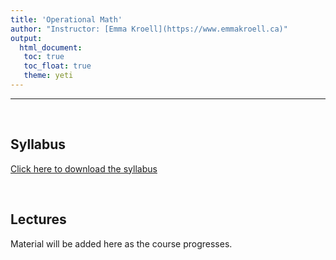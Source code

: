 ```yaml
---
title: 'Operational Math'
author: "Instructor: [Emma Kroell](https://www.emmakroell.ca)"
output: 
  html_document:
   toc: true
   toc_float: true
   theme: yeti
---
```


---

<br>

## Syllabus

[Click here to download the syllabus](math/syllabus_operational_math.pdf)

<br>

## Lectures

Material will be added here as the course progresses.

<!--
You may download the [lecture notes](math/notes/math_notes.pdf), which will be updated after each lecture.
-->

<!--
<br>
### Module 1: Introduction to proofs

Slides: [blank](math/module1/slides.pdf)--><!--, [filled](math/module1/slides_filled.pdf)-->
<!--
Exercises: [pdf](math/module1/exercises.pdf), [LaTeX](math/module1/exercises.tex) -->


<!--
<br>
### Module 2: Set theory

Slides: [blank](math/module2/slides.pdf)--><!--, [filled](math/module2/slides_filled.pdf)-->
<!--
Exercises: [pdf](math/module2/exercises.pdf), [LaTeX](math/module2/exercises.tex) -->

<!--
<br>
### Module 3: Linear Algebra I

Slides: [blank](math/module3/slides.pdf)--><!--, [filled](math/module3/slides_filled.pdf)-->
<!--
Exercises: [pdf](math/module3/exercises.pdf), [LaTeX](math/module3/exercises.tex) -->


<!--
<br>
### Module 4: Linear Algebra II

Slides: [blank](math/module4/slides.pdf)--><!--, [filled](math/module4/slides_filled.pdf)-->
<!--
Exercises: [pdf](math/module4/exercises.pdf), [LaTeX](math/module4/exercises.tex) -->

<!--
<br>
### Module 5: Linear Algebra III

Slides: [blank](math/module5/slides.pdf)--><!--, [filled](math/module5/slides_filled.pdf)-->
<!--
Exercises: [pdf](math/module5/exercises.pdf), [LaTeX](math/module5/exercises.tex) -->


<!--
<br>
### Module 6: Metric spaces and sequences I

Slides: [blank](math/module6/slides.pdf)--><!--, [filled](math/module6/slides_filled.pdf)-->
<!--
Exercises: [pdf](math/module6/exercises.pdf), [LaTeX](math/module6/exercises.tex) -->


<!--
<br>
### Module 7: Metric spaces and sequences II

Slides: [blank](math/module7/slides.pdf)--><!--, [filled](math/module7/slides_filled.pdf)-->
<!--
Exercises: [pdf](math/module7/exercises.pdf), [LaTeX](math/module7/exercises.tex) -->

<!--
<br>
### Module 8: Topology

Slides: [blank](math/module8/slides.pdf)--><!--, [filled](math/module8/slides_filled.pdf)-->
<!--
Exercises: [pdf](math/module8/exercises.pdf), [LaTeX](math/module8/exercises.tex) -->


<!--
<br>
### Module 9: Differentiation and integration

Slides: [blank](math/module9/slides.pdf)--><!--, [filled](math/module9/slides_filled.pdf)-->
<!--
Exercises: [pdf](math/module9/exercises.pdf), [LaTeX](math/module9/exercises.tex) -->

<!--
<br>
### Module 10: Multivariable calculus

Slides: [blank](math/module10/slides.pdf)--><!--, [filled](math/module10/slides_filled.pdf)-->
<!--
Exercises: [pdf](math/module10/exercises.pdf), [LaTeX](math/module10/exercises.tex) -->






